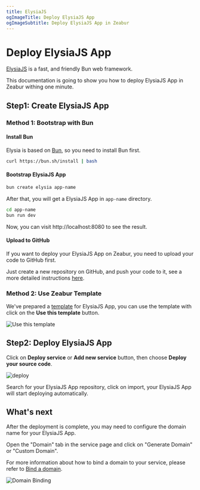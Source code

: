 ```yaml
---
title: ElysiaJS
ogImageTitle: Deploy ElysiaJS App
ogImageSubtitle: Deploy ElysiaJS App in Zeabur
---
```


# Deploy ElysiaJS App

[ElysiaJS](https://elysiajs.com) is a fast, and friendly Bun web framework.

This documentation is going to show you how to deploy ElysiaJS App in Zeabur withing one minute.

## Step1: Create ElysiaJS App

### Method 1: Bootstrap with Bun

#### Install Bun

Elysia is based on [Bun](https://bun.sh/), so you need to install Bun first.

```bash
curl https://bun.sh/install | bash
```

#### Bootstrap ElysiaJS App

```bash
bun create elysia app-name
```

After that, you will get a ElysiaJS App in `app-name` directory.

```bash
cd app-name
bun run dev
```

Now, you can visit http://localhost:8080 to see the result.

#### Upload to GitHub

If you want to deploy your ElysiaJS App on Zeabur, you need to upload your code to GitHub first.

Just create a new repository on GitHub, and push your code to it, see a more detailed instructions [here](https://docs.github.com/en/github/importing-your-projects-to-github/adding-an-existing-project-to-github-using-the-command-line).

### Method 2: Use Zeabur Template

We've prepared a [template](https://github.com/zeabur/elysia-template) for ElysiaJS App, you can use the template with click on the **Use this template** button.

![Use this template](/guides/bun/elysia/template.png)

## Step2: Deploy ElysiaJS App

Click on **Deploy service** or **Add new service** button, then choose **Deploy your source code**.

![deploy](/deploy/common/select-service.en-US.png)

Search for your ElysiaJS App repository, click on import, your ElysiaJS App will start deploying automatically.

## What's next

After the deployment is complete, you may need to configure the domain name for your ElysiaJS App.

Open the "Domain" tab in the service page and click on "Generate Domain" or "Custom Domain".

For more information about how to bind a domain to your service, please refer to [Bind a domain](../deploy/domain-binding).

![Domain Binding](/guides/bun/elysia/domain.png)
